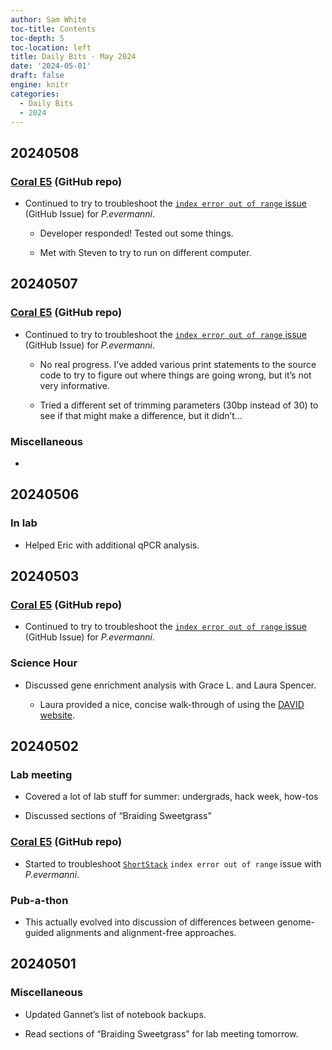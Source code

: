 ```yaml
---
author: Sam White
toc-title: Contents
toc-depth: 5
toc-location: left
title: Daily Bits - May 2024
date: '2024-05-01'
draft: false
engine: knitr
categories: 
  - Daily Bits
  - 2024
---
```

## 20240508

### [Coral E5](https://github.com/urol-e5/deep-dive) (GitHub repo)

- Continued to try to troubleshoot the [`index error out of range` issue](https://github.com/MikeAxtell/ShortStack/issues/146#issuecomment-2093495262) (GitHub Issue) for _P.evermanni_.

  - Developer responded! Tested out some things.

  - Met with Steven to try to run on different computer.

## 20240507

### [Coral E5](https://github.com/urol-e5/deep-dive) (GitHub repo)

- Continued to try to troubleshoot the [`index error out of range` issue](https://github.com/MikeAxtell/ShortStack/issues/146#issuecomment-2093495262) (GitHub Issue) for _P.evermanni_.

  - No real progress. I've added various print statements to the source code to try to figure out where things are going wrong, but it's not very informative.

  - Tried a different set of trimming parameters (30bp instead of 30) to see if that might make a difference, but it didn't...

### Miscellaneous

- 

## 20240506

### In lab

- Helped Eric with additional qPCR analysis.

## 20240503

### [Coral E5](https://github.com/urol-e5/deep-dive) (GitHub repo)

- Continued to try to troubleshoot the [`index error out of range` issue](https://github.com/MikeAxtell/ShortStack/issues/146#issuecomment-2093495262) (GitHub Issue) for _P.evermanni_.

### Science Hour

- Discussed gene enrichment analysis with Grace L. and Laura Spencer.

  - Laura provided a nice, concise walk-through of using the [DAVID website](https://david.ncifcrf.gov/tools.jsp).
  
## 20240502

### Lab meeting

- Covered a lot of lab stuff for summer: undergrads, hack week, how-tos

- Discussed sections of "Braiding Sweetgrass"

### [Coral E5](https://github.com/urol-e5/deep-dive) (GitHub repo)

- Started to troubleshoot [`ShortStack`](https://github.com/MikeAxtell/ShortStack) `index error out of range` issue with _P.evermanni_.

### Pub-a-thon

- This actually evolved into discussion of differences between genome-guided alignments and alignment-free approaches.

## 20240501

### Miscellaneous

- Updated Gannet's list of notebook backups.

- Read sections of "Braiding Sweetgrass" for lab meeting tomorrow.